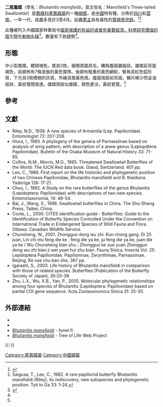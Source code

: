 {{NoteTA|G1=Butterfly}}
{{Speciesbox
| name = 二尾鳳蝶
| fossil_range = {{fossilrange|14|0|earliest=}}<small>從新近紀[[中新世|中新世]]至今<ref name=c2015>Condamine, F. L., Rolland, J., Höhna, S., Sperling, F. A., & Sanmartín, I. (2018). Testing the role of the Red Queen and Court Jester as drivers of the macroevolution of Apollo butterflies. Systematic biology, 67(6), 940-964. {{en}}</ref></small>
| image = 
| image_width = 300px
| image_caption = 
| image2 = 
| image2_width = 300px
| image2_caption = 
| status = VU
| status_system = iucn3.1
| status_ref = <ref name=iucn>Fernando, E., Hu, S. & Lo, P. 2020. Bhutanitis mansfieldi. The IUCN Red List of Threatened Species 2020: e.T2797A122599264. https://dx.doi.org/10.2305/IUCN.UK.2020-2.RLTS.T2797A122599264.en. {{en}}</ref>
| genus = Bhutanitis
| species = mansfieldi
| authority = (Riley, 1939)
| range_map = 
| range_map_width = 
| range_map_caption = 
| subdivision_ranks = 亞種
| subdivision = 
| synonyms = 
* ''Armandia mansfieldi''<br><small>Riley, 1939</small>
* 麗斑尾鳳蝶 ''Bhutanitis pulchristriata''
}}

'''二尾鳳蝶'''（學名：''Bhutanitis mansfieldi''，英文俗名：Mansfield's Three-tailed Swallowtail）是[[鳳蝶科|鳳蝶科]][[尾鳳蝶屬|尾鳳蝶屬]]的一種[[蝴蝶|蝴蝶]]，是[[中國|中國]]特有種，分佈於[[四川|四川]]和[[雲南|雲南]]。一年一代，成蟲多見於3至4月。幼蟲[[寄主|寄主]]為有毒性的[[寶興馬兜鈴|寶興馬兜鈴]]。<ref name=c2017>{{Cite book|author=武春生、徐堉峯|title=中國蝴蝶圖鑑（全4冊）|publisher=海峡书局|date=2017|ISBN=9787556703029|language=zh-hans|page=239-243}}</ref><ref>Saigusa, T., Lee, C., 1982. A rare papilionid butterfly Bhutanitis mansfieldi (Riley), its rediscovery, new subspecies and phylogenetic position. Tyô to Ga 33: 1-24.</ref>

此種被列入中國國家林業局令[[國家保護的有益的或者有重要經濟、科學研究價值的陸生野生動物名錄|國家保護的有益的或者有重要經濟、科學研究價值的陸生野生動物名錄]]<ref name=c2006>{{Cite book|author=寿建新 周尧 李宇飞|title=世界蝴蝶分類名錄|location=中國|publisher=陝西科學技術出版社|date=2006-04-01|ISBN=9787536936768|page=|language=zh-hans}}</ref>。數量有下跌趨勢<ref name=iucn/>。

== 形態 ==
中小型鳳蝶。體翅褐色，尾突2枚，複眼周圍具毛，觸角腹面鋸齒狀。雄蝶前背面褐色，前翅佈有7條波曲的黃色寬帶。後翅有粗重的黃色網紋，臀角具紅色弧形斑，下方具3枚模糊的灰斑，外緣具橙黃色斑。腹面斑紋如背面，鱗片稀少而呈油紙狀，黃紋寬闊發達。雌蝶斑紋似雄蝶，翅色更淡，黃紋更寬。<ref name=c2017/>

== 參考 ==
{{reflist|}}

== 文獻 ==
* Riley, N.D., 1939. A new species of Armandia (Lep. Papilionidae). Entomologist 72: 207-208.
* Hiura, I., 1980. A phylogeny of the genera of Parnassiinae based on analysis of wing pattern, with description of a anew genus (Lepiopdtera: Papilionidae). Bulletin of the Osaka Museum of Natural History 33: 71-85.
* Collins, N.M., Morris, M.G., 1985. Threatened Swallowtail Butterflies of the World: The IUCN Red data book. Gland, Switzerland. 401 pp.
* Lee, C., 1986. First report on the life histories and phylogenetic position of two Chinese Papilionidae, Bhutanitis mansfieldi and B. thaidiana. Yadoriga 126: 17-21.
* Chou, I., 1992. A Study on the rare butterflies of the genus Bhutanitis (Lepidoptera: Papilionidae) with descriptions of two new species. Entomotaxonomia, 14: 48-54.
* Bai, J., Wang, X., 1998. Swallowtail butterflies in China. The Shu-Sheng Press, Taibei, China.
* Coote, L., 2000. CITES identification guide - Butterflies: Guide to the Identification of Butterfly Species Controlled Under the Convention on International Trade in Endangered Species of Wild Fauna and Flora. Ottawa: Canadian Wildlife Service.
* Chunsheng, W., 2001. Zhongguo dong wu zhi. Kun chong gang. Di 25 juan, Lin chi mu feng die ke : feng die ya ke, ju feng die ya ke, juan die ya ke / Wu Chunsheng bian zhu ; Zhongguo ke xue yuan Zhongguo dong wu zhi bian ji wei yuan hui zhu bian. Fauna Sinica, Insecta Vol. 25: Lepidoptera Papilionidae; Papilioninae, Zerynthiinae, Parnassiinae. Beijing, Ke xue chu ban she, 367 pp.
* Igarashi, S., 2003. Life history of Bhutanitis mansfieldi in comparison with those of related species. Butterflies (Publication of the Butterfly Society of Japan), 35:20-39.
* Zhu, L.X., Wu, X.B., Yan, P., 2005. Molecular phylogenetic relationships among four species of Bhutanitis (Lepidoptera: Papilionidae) based on partial COI gene sequence. Acta Zootaxonomica Sinica 31: 25-30.

== 外部連結 ==
* {{Commonscat-inline|Bhutanitis mansfieldi}}
* {{Wikispecies-inline|Bhutanitis mansfieldi}}
* [https://www.nic.funet.fi/pub/sci/bio/life/insecta/lepidoptera/ditrysia/papilionoidea/papilionidae/parnassiinae/bhutanitis/#mansfieldi ''Bhutanitis mansfieldi'']{{Wayback|url=https://www.nic.funet.fi/pub/sci/bio/life/insecta/lepidoptera/ditrysia/papilionoidea/papilionidae/parnassiinae/bhutanitis/#mansfieldi |date=20201128232302 }} - funet.fi {{en}}
* [http://tolweb.org/Bhutanitis_mansfieldi/65410 ''Bhutanitis mansfieldi'']{{Wayback|url=http://tolweb.org/Bhutanitis_mansfieldi/65410 |date=20201129095652 }} - Tree of Life Web Project {{en}}
{{Taxonbar}}
{{-}}
{{尾鳳蝶屬|state=expanded}}
[[Category:尾鳳蝶屬|Category:尾鳳蝶屬]]
[[Category:中國蝴蝶|Category:中國蝴蝶]]